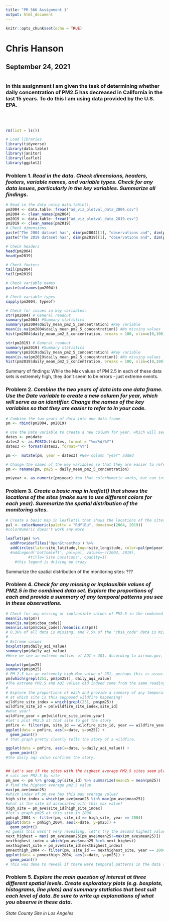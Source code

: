 ```yaml
---
title: "PM 566 Assignment 1"
output: html_document
---
```


```r
knitr::opts_chunk$set(echo = TRUE)
```

# Chris Hanson
## September 24, 2021
#  
### In this assignment I am given the task of determining whether daily concentration of PM2.5 has decreased in California in the last 15 years. To do this I am using data provided by the U.S. EPA.
<br>
<br>
```r
rm(list = ls())

# Load libraries
library(tidyverse)
library(data.table)
library(janitor)
library(leaflet)
library(ggplot2)

```


### **Problem 1.** _Read in the data. Check dimensions, headers, footers, variable names, and variable types. Check for any data issues, particularly in the key variables. Summarize all findings._
```r
# Read in the data using data.table().
pm2004 <- data.table::fread("ad_viz_plotval_data_2004.csv")
pm2004 <- clean_names(pm2004)
pm2019 <- data.table::fread("ad_viz_plotval_data_2019.csv")
pm2019 <- clean_names(pm2019)
# Check dimensions
paste("The 2004 dataset has", dim(pm2004)[1], "observations and", dim(pm2004)[2], "variables.")
paste("The 2019 dataset has", dim(pm2019)[1], "observations and", dim(pm2019)[2], "variables.")

# Check headers
head(pm2004)
head(pm2019)

# Check footers
tail(pm2004)
tail(pm2019)

# Check variable names
paste(colnames(pm2004))

# Check variable types
sapply(pm2004, typeof)

# Check for issues in key variables:
str(pm2004) # General readout
summary(pm2004) #Summary statistics
summary(pm2004$daily_mean_pm2_5_concentration) #Key variable
mean(is.na(pm2004$daily_mean_pm2_5_concentration)) #No missing values
hist(pm2004$daily_mean_pm2_5_concentration, breaks = 100, xlim=c(0,100)) #Check for outliers

str(pm2019) # General readout
summary(pm2019) #Summary statistics
summary(pm2019$daily_mean_pm2_5_concentration) #Key variable
mean(is.na(pm2019$daily_mean_pm2_5_concentration)) #No missing values
hist(pm2019$daily_mean_pm2_5_concentration, breaks = 100, xlim=c(0,100)) #Check for outliers

```

Summary of findings: 
While the Max values of PM 2.5 in each of these data sets is extremely high, they don't seem to be errors - just extreme events.


### **Problem 2.** _Combine the two years of data into one data frame. Use the Date variable to create a new column for year, which will serve as an identifier. Change the names of the key variables so that they are easier to refer to in your code._

```r
# Combine the two years of data into one data frame.
pm <- rbind(pm2004, pm2019)

# Use the Date variable to create a new column for year, which will serve as an identifier.
dates <- pm$date
dates2 <- as.POSIXct(dates, format = "%m/%d/%Y")
dates3 <- format(dates2, format="%Y") 

pm <-  mutate(pm, year = dates3) #New column "year" added

# Change the names of the key variables so that they are easier to refer to in your code.
pm <- rename(pm, pm25 = daily_mean_pm2_5_concentration)

pm$year <- as.numeric(pm$year) #so that colorNumeric works, but can instead use colorFactor

```

### **Problem 3.** _Create a basic map in leaflet() that shows the locations of the sites (make sure to use different colors for each year). Summarize the spatial distribution of the monitoring sites._

```r
# Create a basic map in leaflet() that shows the locations of the sites (make sure to use different colors for each year).
pal <- colorNumeric(palette = "RdYlBu", domain=c(2004, 2019)) 
#colorNumeric doesn't work any more

leaflet(pm) %>%
  addProviderTiles('OpenStreetMap') %>% 
  addCircles(lat=~site_latitude,lng=~site_longitude, color=pal(pm$year), opacity=1, fillOpacity=1, radius=100)
  #addLegend('bottomleft', pal=pal, values=~c(2004, 2019),
          #title='Site Locations', opacity=1)
    #this legend is driving me crazy

```

Summarize the spatial distribution of the monitoring sites: ???

### **Problem 4.** _Check for any missing or implausible values of PM2.5 in the combined data set. Explore the proportions of each and provide a summary of any temporal patterns you see in these observations._

```r
# Check for any missing or implausible values of PM2.5 in the combined data set.
mean(is.na(pm))
mean(is.na(pm$cbsa_code))
mean(is.na(pm$cbsa_code))/mean(is.na(pm))
# 0.36% of all data is missing, and 7.5% of the "cbsa_code" data is missing. As 7.5 is 21x greater than 0.36, and there are 21 variables, that means all missing data is from the "cbsa_code" column.
# ---------------------------------------------------------------------------
# Extreme values
boxplot(pm$daily_aqi_value)
summary(pm$daily_aqi_value)
#Here we see an extreme outlier of AQI = 301. According to airnow.gov, an AQI (air quality index) of 301 or higher represents an emergency condition. This value is most associated with wildfires, which is not unreasonable.

boxplot(pm$pm25)
summary(pm$pm25)
# PM 2.5 has an extremely high Max value of 251, perhaps this is associated with the same wildfire event observed in the high AQI event discovered above:
pm[which(grepl(251, pm$pm25)), daily_aqi_value]
#The extreme PM2.5 and AQI values did indeed come from the same reading, suggesting they are both accurate readings of an extreme weather event.
# ---------------------------------------------------------------------------
# Explore the proportions of each and provide a summary of any temporal patterns you see in these observations.
# at which site is this supposed wildfire happening?
wildfire_site_index = which(grepl(251, pm$pm25))
wildfire_site_id = pm[wildfire_site_index,site_id]
#what year?
wildfire_year = pm[wildfire_site_index,year]
#let's plot PM2.5 at that site to get the story
pmfire <- filter(pm, site_id == wildfire_site_id, year == wildfire_year)
ggplot(data = pmfire, aes(x=date, y=pm25)) +
  geom_point()
# that graph pretty clearly tells the story of a wildfire.

ggplot(data = pmfire, aes(x=date, y=daily_aqi_value)) +
  geom_point()
#the daily aqi value confirms the story.


## Let's see if the sites with the highest average PM2.5 sites seem plausible...
# calc ave PM2.5 by site
pm_ave <- pm %>% group_by(site_id) %>% summarize(mean25 = mean(pm25))
# find the highest average pm2.5 value
max(pm_ave$mean25)
#which index of pm_ave has this max average value?
high_site_index = which(pm_ave$mean25 %in% max(pm_ave$mean25))
#what is the site id associated with this max value?
high_site = pm_ave$site_id[high_site_index]
#let's graph pm25 at this site in 2004
pmhigh_2004 <- filter(pm, site_id == high_site, year == 2004)
ggplot(data = pmhigh_2004, aes(x=date, y=pm25)) +
  geom_point()
#I guess this wasn't very revealing, let's try the second highest value.
next_highest = max( pm_ave$mean25[pm_ave$mean25!=max(pm_ave$mean25)])
nexthighest_index = which(pm_ave$mean25 %in% next_highest)
nexthighest_site = pm_ave$site_id[nexthighest_index]
pmnexthigh_2004 <- filter(pm, site_id == nexthighest_site, year == 2004)
ggplot(data = pmnexthigh_2004, aes(x=date, y=pm25)) +
  geom_point()
# This was done to reveal if there were temporal patterns in the data set. While these high points are extreme, they are not unbelievable - but they don't suggest a wildfire like the previous graphs do.
```

### **Problem 5.** _Explore the main question of interest at three different spatial levels. Create exploratory plots (e.g. boxplots, histograms, line plots) and summary statistics that best suit each level of data. Be sure to write up explanations of what you observe in these data._
_State_
_County_
_Site in Los Angeles_
